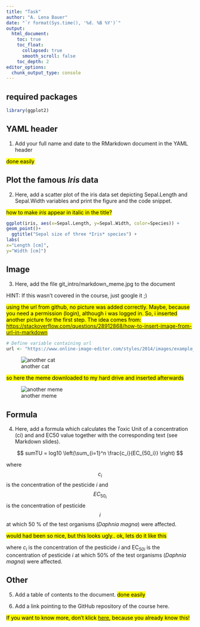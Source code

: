 ---
title: "Task"
author: "A. Lena Bauer"
date: "`r format(Sys.time(), '%d. %B %Y')`"
output: 
  html_document:
    toc: true
    toc_float:
      collapsed: true
      smooth_scroll: false
    toc_depth: 2
editor_options:
  chunk_output_type: console
---

## required packages
```{r load packages}
library(ggplot2)
```
## YAML header

1. Add your full name and date to the RMarkdown document in the YAML header

<mark>done easily</mark>

## Plot the famous *Iris* data

2. Here, add a scatter plot of the iris data set depicting Sepal.Length and Sepal.Width
variables and print the figure and the code snippet.

<mark> how to make *iris* appear in italic in the title?<mark>


```{r scatterplot-sepal.lenght~sepal.width}
ggplot(iris, aes(x=Sepal.Length, y=Sepal.Width, color=Species)) +
geom_point()+
  ggtitle("Sepal size of three *Iris* species") +
labs(
x="Length [cm]",
y="Width [cm]")
```


## Image

3. Here, add the file git_intro/markdown_meme.jpg to the document

HINT: If this wasn't covered in the course, just google it ;)

<mark> using the url from github, no picture was added correctly. Maybe, because you need a permission (login), although i was logged in. So, i inserted another picture for the first step. The idea comes from: <https://stackoverflow.com/questions/28912868/how-to-insert-image-from-url-in-markdown><mark>

```{r, echo=FALSE}
# Define variable containing url
url <- "https://www.online-image-editor.com/styles/2014/images/example_image.png"
```
![another cat](`r url`)

<mark> so here the meme downloaded to my hard drive and inserted afterwards <mark>

![another meme](markdown_meme.jpg)




## Formula

4. Here, add a formula which calculates the Toxic Unit of a concentration (ci) and and
EC50 value together with the corresponding text (see Markdown slides).

$$ sumTU = log10 \left(\sum_{i=1}^n \frac{c_i}{EC_{50_i}} \right) $$

where $$ c_i $$  is the concentration of the pesticide *i* and $$ EC_{50_i}$$ is the concentration of pesticide $$i$$ at which 50 % of the test organisms (*Daphnia magna*) were affected.

<mark> would had been so nice, but this looks ugly.. ok, lets do it like this </mark>

where *c<sub>i</sub>* is the concentration of the pesticide *i* and EC<sub>*50i*</sub> is the
concentration of pesticide *i* at which 50% of the test organisms
(*Daphnia magna*) were affected.

## Other

5. Add a table of contents to the document.
<mark>done easily</mark>

6. Add a link pointing to the GitHub repository of the course here.

<mark> If you want to know more, don't klick [here](https://olat.vcrp.de/auth/RepositoryEntry/2835448345/CourseNode/102608021997477), because you already know this! <mark>